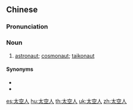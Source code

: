 ==Chinese==
{{zh-forms|type=21}}

===Pronunciation===
{{zh-pron
|m=tàikōngrén
|c=taai3 hung1 jan4
|mn=thài-khong-jîn
|cat=n
}}

===Noun===
{{zh-noun}}

# [[astronaut]]; [[cosmonaut]]; [[taikonaut]]

====Synonyms====
* {{zh-l|宇航員}}
* {{zh-l|航天員}}

[[es:太空人]]
[[hu:太空人]]
[[th:太空人]]
[[uk:太空人]]
[[zh:太空人]]